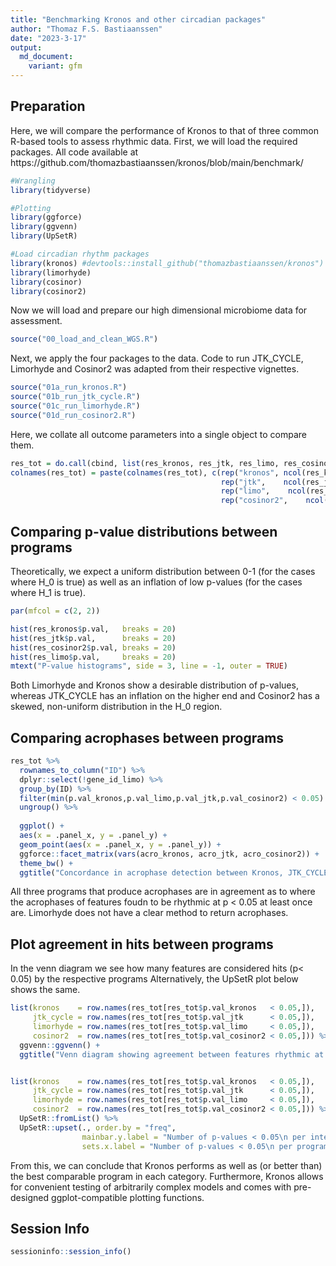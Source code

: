 ```yaml
---
title: "Benchmarking Kronos and other circadian packages"
author: "Thomaz F.S. Bastiaanssen"
date: "2023-3-17"
output:
  md_document:
    variant: gfm
---
```


## Preparation

Here, we will compare the performance of Kronos to that of three common R-based tools to assess rhythmic data. First, we will load the required packages. All code available at https://github.com/thomazbastiaanssen/kronos/blob/main/benchmark/

```r
#Wrangling
library(tidyverse)

#Plotting
library(ggforce)
library(ggvenn)
library(UpSetR)

#Load circadian rhythm packages
library(kronos) #devtools::install_github("thomazbastiaanssen/kronos") 
library(limorhyde)
library(cosinor)
library(cosinor2)

```

Now we will load and prepare our high dimensional microbiome data for assessment.

```r
source("00_load_and_clean_WGS.R")

```

Next, we apply the four packages to the data. Code to run JTK_CYCLE, Limorhyde and Cosinor2 was adapted from their respective vignettes.

```r
source("01a_run_kronos.R")
source("01b_run_jtk_cycle.R")
source("01c_run_limorhyde.R")
source("01d_run_cosinor2.R")
```

Here, we collate all outcome parameters into a single object to compare them.

```r

res_tot = do.call(cbind, list(res_kronos, res_jtk, res_limo, res_cosinor2))
colnames(res_tot) = paste(colnames(res_tot), c(rep("kronos", ncol(res_kronos)),
                                               rep("jtk",    ncol(res_jtk)),
                                               rep("limo",    ncol(res_limo)),
                                               rep("cosinor2",    ncol(res_cosinor2))), sep = "_")


```

## Comparing p-value distributions between programs

Theoretically, we expect a uniform distribution between 0-1 (for the cases where H_0 is true) as well as an inflation of low p-values (for the cases where H_1 is true).

```r

par(mfcol = c(2, 2))

hist(res_kronos$p.val,   breaks = 20)
hist(res_jtk$p.val,      breaks = 20)
hist(res_cosinor2$p.val, breaks = 20)
hist(res_limo$p.val,     breaks = 20)
mtext("P-value histograms", side = 3, line = -1, outer = TRUE)


```

Both Limorhyde and Kronos show a desirable distribution of p-values, whereas JTK_CYCLE has an inflation on the higher end and Cosinor2 has a skewed, non-uniform distribution in the H_0 region.

## Comparing acrophases between programs
```r
res_tot %>%
  rownames_to_column("ID") %>%
  dplyr::select(!gene_id_limo) %>% 
  group_by(ID) %>% 
  filter(min(p.val_kronos,p.val_limo,p.val_jtk,p.val_cosinor2) < 0.05) %>% 
  ungroup() %>% 
  
  ggplot() +
  aes(x = .panel_x, y = .panel_y) +
  geom_point(aes(x = .panel_x, y = .panel_y)) +
  ggforce::facet_matrix(vars(acro_kronos, acro_jtk, acro_cosinor2)) +
  theme_bw() +
  ggtitle("Concordance in acrophase detection between Kronos, JTK_CYCLE and Cosinor2")

```

All three programs that produce acrophases are in agreement as to where the acrophases of features foudn to be rhythmic at p < 0.05 at least once are. Limorhyde does not have a clear method to return acrophases. 


## Plot agreement in hits between programs
In the venn diagram we see how many features are considered hits (p< 0.05) by the respective programs
Alternatively, the UpSetR plot below shows the same.
```r


list(kronos    = row.names(res_tot[res_tot$p.val_kronos   < 0.05,]),
     jtk_cycle = row.names(res_tot[res_tot$p.val_jtk      < 0.05,]),
     limorhyde = row.names(res_tot[res_tot$p.val_limo     < 0.05,]),
     cosinor2  = row.names(res_tot[res_tot$p.val_cosinor2 < 0.05,])) %>% 
  ggvenn::ggvenn() + 
  ggtitle("Venn diagram showing agreement between features rhythmic at p < 0.05")


list(kronos    = row.names(res_tot[res_tot$p.val_kronos   < 0.05,]),
     jtk_cycle = row.names(res_tot[res_tot$p.val_jtk      < 0.05,]),
     limorhyde = row.names(res_tot[res_tot$p.val_limo     < 0.05,]),
     cosinor2  = row.names(res_tot[res_tot$p.val_cosinor2 < 0.05,])) %>% 
  UpSetR::fromList() %>% 
  UpSetR::upset(., order.by = "freq", 
                mainbar.y.label = "Number of p-values < 0.05\n per intersection", 
                sets.x.label = "Number of p-values < 0.05\n per program")
```

From this, we can conclude that Kronos performs as well as (or better than) the best comparable program in each category. Furthermore, Kronos allows for convenient testing of arbitrarily complex models and comes with pre-designed ggplot-compatible plotting functions. 

## Session Info
```r
sessioninfo::session_info()
```